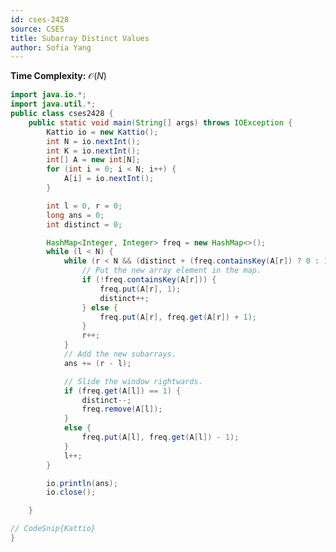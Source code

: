 ```yaml
---
id: cses-2428
source: CSES
title: Subarray Distinct Values
author: Sofia Yang
---
```


**Time Complexity:** $\mathcal{O}(N)$


<LanguageSection>

<JavaSection>

``` java
import java.io.*;
import java.util.*;
public class cses2428 {
	public static void main(String[] args) throws IOException {
		Kattio io = new Kattio();
		int N = io.nextInt();
		int K = io.nextInt();
		int[] A = new int[N];
		for (int i = 0; i < N; i++) {
			A[i] = io.nextInt();
		}

		int l = 0, r = 0;
		long ans = 0;
		int distinct = 0;

		HashMap<Integer, Integer> freq = new HashMap<>();
		while (l < N) {
			while (r < N && (distinct + (freq.containsKey(A[r]) ? 0 : 1) <= K)) {
				// Put the new array element in the map.
				if (!freq.containsKey(A[r])) {
					freq.put(A[r], 1);
					distinct++;
				} else {
					freq.put(A[r], freq.get(A[r]) + 1);
				}
				r++;
			}
			// Add the new subarrays.
			ans += (r - l);

			// Slide the window rightwards.
			if (freq.get(A[l]) == 1) {
				distinct--;
				freq.remove(A[l]);
			}
			else {
				freq.put(A[l], freq.get(A[l]) - 1);
			}
			l++;
		}

		io.println(ans);
		io.close();

	}

// CodeSnip{Kattio}
}
```

</JavaSection>

</LanguageSection>
